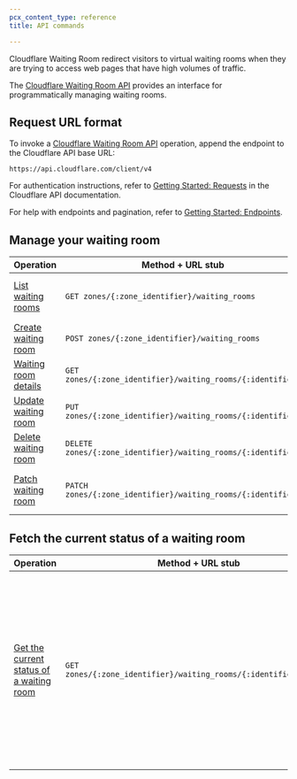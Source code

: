 ```yaml
---
pcx_content_type: reference
title: API commands

---
```


Cloudflare Waiting Room redirect visitors to virtual waiting rooms when they are trying to access web pages that have high volumes of traffic.

The [Cloudflare Waiting Room API](/api/resources/waiting_rooms/methods/list/) provides an interface for programmatically managing waiting rooms.

## Request URL format

To invoke a [Cloudflare Waiting Room API](/api/resources/waiting_rooms/methods/list/) operation, append the endpoint to the Cloudflare API base URL:

```shell
https://api.cloudflare.com/client/v4
```

For authentication instructions, refer to [Getting Started: Requests](/fundamentals/api/) in the Cloudflare API documentation.

For help with endpoints and pagination, refer to [Getting Started: Endpoints](/fundamentals/api/).

## Manage your waiting room

| Operation                                                                 | Method + URL stub                                             | Notes                              |
| ------------------------------------------------------------------------- | ------------------------------------------------------------- | ---------------------------------- |
| [List waiting rooms](/api/resources/waiting_rooms/methods/list/)     | `GET zones/{:zone_identifier}/waiting_rooms`                  | List all waiting rooms for a zone. |
| [Create waiting room](/api/resources/waiting_rooms/methods/create/)   | `POST zones/{:zone_identifier}/waiting_rooms`                 | Create a waiting room.             |
| [Waiting room details](/api/resources/waiting_rooms/methods/get/) | `GET zones/{:zone_identifier}/waiting_rooms/{:identifier}`    | Fetch a waiting room.              |
| [Update waiting room](/api/resources/waiting_rooms/methods/update/)   | `PUT zones/{:zone_identifier}/waiting_rooms/{:identifier}`    | Update a waiting room.             |
| [Delete waiting room](/api/resources/waiting_rooms/methods/delete/)   | `DELETE zones/{:zone_identifier}/waiting_rooms/{:identifier}` | Delete a waiting room.             |
| [Patch waiting room](/api/resources/waiting_rooms/methods/edit/)     | `PATCH zones/{:zone_identifier}/waiting_rooms/{:identifier}`  | Patch a configured waiting room.   |

## Fetch the current status of a waiting room

| Operation                                                                                        | Method + URL stub                                                 | Notes                                                                                                                                                                                                                          |
| ------------------------------------------------------------------------------------------------ | ----------------------------------------------------------------- | ------------------------------------------------------------------------------------------------------------------------------------------------------------------------------------------------------------------------------ |
| [Get the current status of a waiting room](/api/resources/waiting_rooms/subresources/statuses/methods/get/) | `GET zones/{:zone_identifier}/waiting_rooms/{:identifier}/status` | <ul><li>Returns <code>queueing</code> if the queue is activated (clients are put in the waiting room).</li><li>Returns <code>not\_queueing</code> if the queue is not activated or if the waiting room is suspended.</li></ul> |
